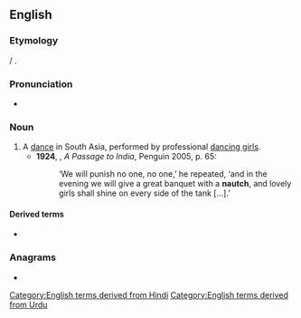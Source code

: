 ==English==
{{wikipedia}}

===Etymology===
{{bor|en|hi|नाच}} / {{m|ur|ناچ|tr=nāc}}.

===Pronunciation===
* {{IPA|/nɔːtʃ/|lang=en}}

===Noun===
{{en-noun|es}}

# A [[dance]] in South Asia, performed by professional [[dancing girls]]. {{defdate|from 18th c.}}
#*'''1924''', {{w|EM Forster}}, ''A Passage to India'', Penguin 2005, p. 65:
#*:‘We will punish no one, no one,’ he repeated, ‘and in the evening we will give a great banquet with a '''nautch''', and lovely girls shall shine on every side of the tank […].’

====Derived terms====
* {{l|en|nautch girl}}

===Anagrams===
* {{anagrams|en|chaunt}}

[[Category:English terms derived from Hindi]]
[[Category:English terms derived from Urdu]]